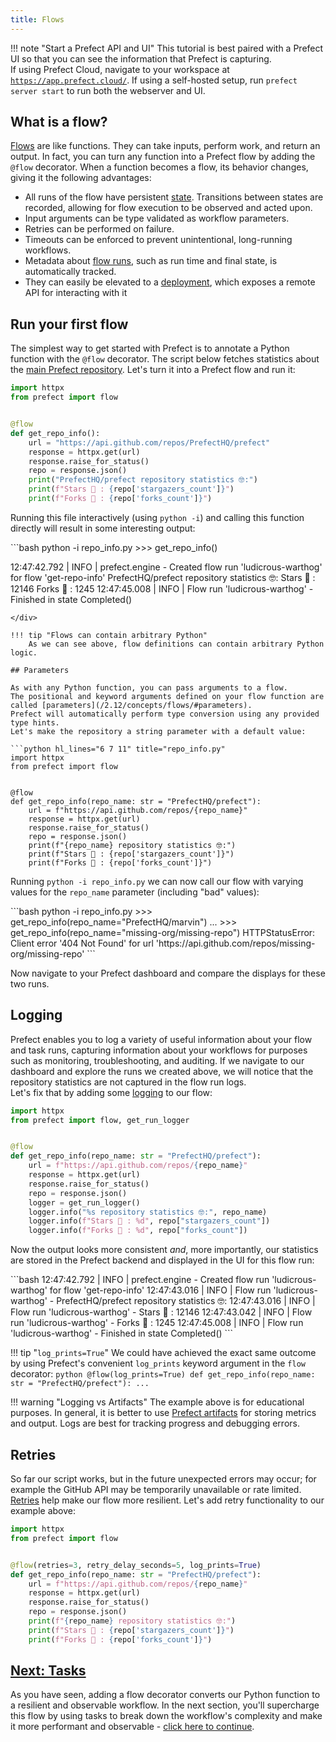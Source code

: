 ```yaml
---
title: Flows
---
```

!!! note "Start a Prefect API and UI"
    This tutorial is best paired with a Prefect UI so that you can see the information that Prefect is capturing.  
    If using Prefect Cloud, navigate to your workspace at [`https://app.prefect.cloud/`](https://app.prefect.cloud/).
    If using a self-hosted setup, run `prefect server start` to run both the webserver and UI. 

## What is a flow?

[Flows](/2.12/concepts/flows/) are like functions. They can take inputs, perform work, and return an output. In fact, you can turn any function into a Prefect flow by adding the `@flow` decorator. When a function becomes a flow, its behavior changes, giving it the following advantages:

- All runs of the flow have persistent [state](/2.12/concepts/states/). Transitions between states are recorded, allowing for flow execution to be observed and acted upon.
- Input arguments can be type validated as workflow parameters.
- Retries can be performed on failure.
- Timeouts can be enforced to prevent unintentional, long-running workflows.
- Metadata about [flow runs](#flow-runs), such as run time and final state, is automatically tracked.
- They can easily be elevated to a [deployment](/2.12/concepts/deployments/), which exposes a remote API for interacting with it

## Run your first flow

The simplest way to get started with Prefect is to annotate a Python function with the `@flow` decorator. 
The script below fetches statistics about the [main Prefect repository](https://github.com/PrefectHQ/prefect). 
Let's turn it into a Prefect flow and run it:

```python title="repo_info.py" hl_lines="2 5"
import httpx
from prefect import flow


@flow
def get_repo_info():
    url = "https://api.github.com/repos/PrefectHQ/prefect"
    response = httpx.get(url)
    response.raise_for_status()
    repo = response.json()
    print("PrefectHQ/prefect repository statistics 🤓:")
    print(f"Stars 🌠 : {repo['stargazers_count']}")
    print(f"Forks 🍴 : {repo['forks_count']}")
```

Running this file interactively (using `python -i`) and calling this function directly will result in some interesting output:

<div class="terminal">
```bash
python -i repo_info.py
>>> get_repo_info()

12:47:42.792 | INFO | prefect.engine - Created flow run 'ludicrous-warthog' for flow 'get-repo-info'
PrefectHQ/prefect repository statistics 🤓:
Stars 🌠 : 12146
Forks 🍴 : 1245
12:47:45.008 | INFO | Flow run 'ludicrous-warthog' - Finished in state Completed()
```
</div>

!!! tip "Flows can contain arbitrary Python"
    As we can see above, flow definitions can contain arbitrary Python logic.

## Parameters

As with any Python function, you can pass arguments to a flow. 
The positional and keyword arguments defined on your flow function are called [parameters](/2.12/concepts/flows/#parameters). 
Prefect will automatically perform type conversion using any provided type hints. 
Let's make the repository a string parameter with a default value:

```python hl_lines="6 7 11" title="repo_info.py"
import httpx
from prefect import flow


@flow
def get_repo_info(repo_name: str = "PrefectHQ/prefect"):
    url = f"https://api.github.com/repos/{repo_name}"
    response = httpx.get(url)
    response.raise_for_status()
    repo = response.json()
    print(f"{repo_name} repository statistics 🤓:")
    print(f"Stars 🌠 : {repo['stargazers_count']}")
    print(f"Forks 🍴 : {repo['forks_count']}")
```

Running `python -i repo_info.py` we can now call our flow with varying values for the `repo_name` parameter (including "bad" values):

<div class="terminal">
```bash
python -i repo_info.py
>>> get_repo_info(repo_name="PrefectHQ/marvin")
...
>>> get_repo_info(repo_name="missing-org/missing-repo")
HTTPStatusError: Client error '404 Not Found' for url 'https://api.github.com/repos/missing-org/missing-repo'
```
</div>

Now navigate to your Prefect dashboard and compare the displays for these two runs.

## Logging

Prefect enables you to log a variety of useful information about your flow and task runs, capturing information about your workflows for purposes such as monitoring, troubleshooting, and auditing. 
If we navigate to our dashboard and explore the runs we created above, we will notice that the repository statistics are not captured in the flow run logs.  
Let's fix that by adding some [logging](/2.12/concepts/logs) to our flow:

```python hl_lines="2 11-14" title="repo_info.py"
import httpx
from prefect import flow, get_run_logger


@flow
def get_repo_info(repo_name: str = "PrefectHQ/prefect"):
    url = f"https://api.github.com/repos/{repo_name}"
    response = httpx.get(url)
    response.raise_for_status()
    repo = response.json()
    logger = get_run_logger()
    logger.info("%s repository statistics 🤓:", repo_name)
    logger.info(f"Stars 🌠 : %d", repo["stargazers_count"])
    logger.info(f"Forks 🍴 : %d", repo["forks_count"])
```

Now the output looks more consistent _and_, more importantly, our statistics are stored in the Prefect backend and displayed in the UI for this flow run:

<div class="terminal">
```bash
12:47:42.792 | INFO    | prefect.engine - Created flow run 'ludicrous-warthog' for flow 'get-repo-info'
12:47:43.016 | INFO    | Flow run 'ludicrous-warthog' - PrefectHQ/prefect repository statistics 🤓:
12:47:43.016 | INFO    | Flow run 'ludicrous-warthog' - Stars 🌠 : 12146
12:47:43.042 | INFO    | Flow run 'ludicrous-warthog' - Forks 🍴 : 1245
12:47:45.008 | INFO    | Flow run 'ludicrous-warthog' - Finished in state Completed()
```
</div>

!!! tip "`log_prints=True`"
    We could have achieved the exact same outcome by using Prefect's convenient `log_prints` keyword argument in the `flow` decorator:
    ```python
    @flow(log_prints=True)
    def get_repo_info(repo_name: str = "PrefectHQ/prefect"):
        ...
    ```

!!! warning "Logging vs Artifacts"
    The example above is for educational purposes.
    In general, it is better to use [Prefect artifacts](/2.12/concepts/artifacts/) for storing metrics and output.
    Logs are best for tracking progress and debugging errors.

## Retries

So far our script works, but in the future unexpected errors may occur; for example the GitHub API may be temporarily unavailable or rate limited. 
[Retries](/2.12/concepts/flows/#flow-settings) help make our flow more resilient. 
Let's add retry functionality to our example above:
```python hl_lines="5" title="repo_info.py"
import httpx
from prefect import flow


@flow(retries=3, retry_delay_seconds=5, log_prints=True)
def get_repo_info(repo_name: str = "PrefectHQ/prefect"):
    url = f"https://api.github.com/repos/{repo_name}"
    response = httpx.get(url)
    response.raise_for_status()
    repo = response.json()
    print(f"{repo_name} repository statistics 🤓:")
    print(f"Stars 🌠 : {repo['stargazers_count']}")
    print(f"Forks 🍴 : {repo['forks_count']}")
```

## [Next: Tasks](/2.12/tutorial/tasks/)

As you have seen, adding a flow decorator converts our Python function to a resilient and observable workflow. 
In the next section, you'll supercharge this flow by using tasks to break down the workflow's complexity and make it more performant and observable - [click here to continue](/2.12/tutorial/tasks/).
